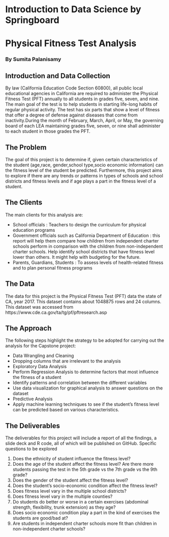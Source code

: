 

# Introduction to Data Science by Springboard
# Physical Fitness Test Analysis 
### By Sumita Palanisamy

## Introduction and Data Collection

By law (California Education Code Section 60800), all public local educational agencies in California are required to administer the Physical Fitness Test (PFT) annually to all students in grades five, seven, and nine. The main goal of the test is to help students in starting life-long habits of regular physical activity.
The test has six parts that show a level of fitness that offer a degree of defense against diseases that come from inactivity.During the month of February, March, April, or May, the governing board of each LEA maintaining grades five, seven, or nine shall administer to each student in those grades the PFT.

## The Problem

The goal of this project is to determine if, given certain characteristics of the student (age,race, gender,school type,socio economic information) can the fitness level of the student be predicted. Furthermore, this project aims to explore if there are any trends or patterns in types of schools and school districts and fitness levels and if age plays a part in the fitness level of a student.

## The Clients

The main clients for this analysis are:

*	School officials : Teachers to design the curriculum for physical education programs
*	Government officials such as California Department of Education : this report will help them compare how children from  independent charter schools perform in comparison with the children from non-independent charter schools. Help identify school districts that have fitness level lower than others. It might help with budgeting for the future.
*	Parents, Guardians, Students : To assess levels of health-related fitness and to plan personal fitness programs

## The Data

The data for this project is the Physical Fitness Test  (PFT) data the state of CA, year 2017. This dataset contains about 1048875 rows and 24 columns. This dataset was accessed from https://www.cde.ca.gov/ta/tg/pf/pftresearch.asp 

## The Approach
The following steps highlight the strategy to be adopted for carrying out the analysis for the Capstone project:

*	Data Wrangling and Cleaning
  +	Dropping columns that are irrelevant to the analysis
  +	Exploratory Data Analysis
*	Perform Regression Analysis to determine factors that most influence the fitness of a student
  +	Identify patterns and correlation between the different variables
  +	Use data visualization for graphical analysis to answer questions on the dataset
*	Predictive Analysis
  +	Apply machine learning techniques to see if the student's fitness level can      be predicted based on various characteristics.

## The Deliverables

The deliverables for this project will include a report of all the findings, a slide deck and R code, all of which will be published on GitHub.
Specific questions to be explored

1.	Does the ethnicity of student influence the fitness level?
2.	Does the age of the student affect the fitness level? Are there more students passing the test in the 5th grade vs the 7th grade vs the 9th grade?
3.	Does the gender of the student affect the fitness level?
4.	Does the student's socio-economic condition affect the fitness level?
5.	Does fitness level vary in the multiple school districts?
6.	Does fitness level vary in the multiple counties?
7.	Do students do better or worse in a certain exercises (abdominal strength, flexibility, trunk extension) as they age?
8.	Does socio economic condition play a part in the kind of exercises the students are good/bad at?
9.	Are students in independent charter schools more fit than children in non-independent charter schools?

